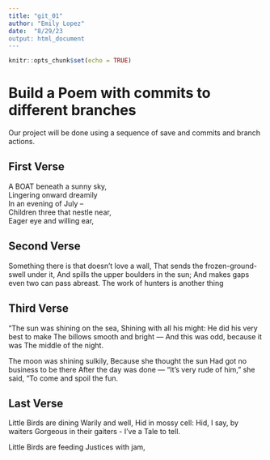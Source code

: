 ```yaml
---
title: "git_01"
author: "Emily Lopez"
date:  "8/29/23
output: html_document
---
```


```r
knitr::opts_chunk$set(echo = TRUE)
```
# Build a Poem with commits to different branches
Our project will be done using a sequence of save and commits and branch actions.
<!-- Do not modify or change any text in "!--" bracketed areas such as this --- these are instructions to
you, if you change any of this the git program will notice it and compromise your git merging strategy !-->

## First Verse 
<!--Put the first five lines of a poem by Lewis Carrol in this section!-->
A BOAT beneath a sunny sky,  
Lingering onward dreamily  
In an evening of July –  
Children three that nestle near,  
Eager eye and willing ear, 

## Second Verse
<!--Put the first five lines of a poem by Robert Frost here!-->
Something there is that doesn’t love a wall,
That sends the frozen-ground-swell under it,
And spills the upper boulders in the sun;
And makes gaps even two can pass abreast.
The work of hunters is another thing

## Third Verse
<!--Put the first two verses of The Walrus and the Carpenter here!-->
“The sun was shining on the sea,
Shining with all his might:
He did his very best to make
The billows smooth and bright —
And this was odd, because it was
The middle of the night.

The moon was shining sulkily,
Because she thought the sun
Had got no business to be there
After the day was done —
“It’s very rude of him,” she said,
“To come and spoil the fun.

## Last Verse
<!--Put a short poem you created using chatGPT of 20 to 30 lines,here!-->
Little Birds are dining Warily and well, Hid in mossy cell: Hid, I say, by waiters Gorgeous in their gaiters - I’ve a Tale to tell.

Little Birds are feeding Justices with jam,


